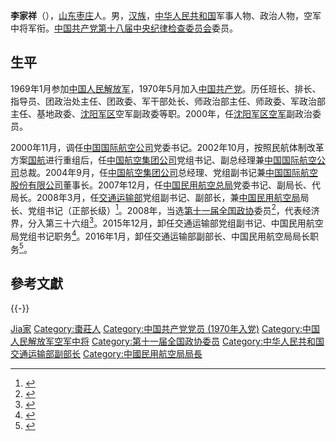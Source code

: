 {{Otheruses|李家祥}}

'''李家祥'''（{{bd|1949年|11月|}}），[[山东|山东]][[枣庄|枣庄]]人。男，[[汉族|汉族]]，[[中华人民共和国|中华人民共和国]]军事人物、政治人物，空军中将军衔。[[中国共产党第十八届中央纪律检查委员会|中国共产党第十八届中央纪律检查委员会]]委员。

== 生平 ==
1969年1月参加[[中国人民解放军|中国人民解放军]]，1970年5月加入[[中国共产党|中国共产党]]。历任班长、排长、指导员、团政治处主任、团政委、军干部处长、师政治部主任、师政委、军政治部主任、基地政委、[[沈阳军区|沈阳军区]]空军副政委等职。2000年，任[[沈阳军区空军|沈阳军区空军]]副政治委员。

2000年11月，调任[[中国国际航空公司|中国国际航空公司]]党委书记。2002年10月，按照民航体制改革方案[[国航|国航]]进行重组后，任[[中国航空集团公司|中国航空集团公司]]党组书记、副总经理兼[[中国国际航空公司|中国国际航空公司]]总裁。2004年9月，任[[中国航空集团公司|中国航空集团公司]]总经理、党组副书记兼[[中国国际航空股份有限公司|中国国际航空股份有限公司]]董事长。2007年12月，任[[中国民用航空总局|中国民用航空总局]]党委书记、副局长、代局长。2008年3月，任[[中华人民共和国交通运输部|交通运输部]]党组副书记、副部长，兼[[中国民用航空局|中国民用航空局]]局长、党组书记（正部长级）<ref>{{cite web|title=李家祥副部长|url=http://www.moc.gov.cn/zhuzhan/buzhangwangye/lijiaxiang/|accessdate=2015-10-31|newspaper=交通运输部|deadurl=yes|archiveurl=https://web.archive.org/web/20151117004359/http://www.moc.gov.cn/zhuzhan/buzhangwangye/lijiaxiang/|archivedate=2015-11-17}}</ref>。2008年，当选[[中国人民政治协商会议第十一届全国委员会委员名单|第十一届全国政协]]委员<ref>{{cite news|title=第十一届全国政协委员名单|url=http://www.indaa.com.cn/zt/2009qglh/zxzs/200903/t20090303_127573.html|accessdate=2013-04-09|newspaper=新华社北京1月25日电 中国人民政治协商会议第十一届全国委员会委员名单(共2237人，2008年1月25日政协第十届全国委员会常务委员会第二十次会议通过)|date=2008年1月25日|deadurl=yes|archiveurl=https://web.archive.org/web/20130928014403/http://www.indaa.com.cn/zt/2009qglh/zxzs/200903/t20090303_127573.html|archivedate=2013年9月28日|df=}}</ref>，代表经济界，分入第三十六组<ref>{{cite news|title=全国政协信息-李家祥|url=http://www.cppcc.gov.cn/CMS/wylibary/showJcwyxtInfoWylibary.action?tabJcwyxt.guid=11W0012180&wytype=wjwy|accessdate=2013-04-09|newspaper=全国政协委员会|archive-date=2019-06-08|archive-url=https://web.archive.org/web/20190608132443/http://www.cppcc.gov.cn/CMS/wylibary/showJcwyxtInfoWylibary.action?tabJcwyxt.guid=11W0012180&wytype=wjwy|dead-url=no}}</ref>。2015年12月，卸任交通运输部党组副书记、中国民用航空局党组书记职务<ref>{{cite news|title=交通运输部副部长冯正霖任中国民航局党组书记，李家祥卸任|url=http://www.thepaper.cn/newsDetail_forward_1414095|accessdate=2015-12-28|newspaper=澎湃新闻|archive-date=2016-01-12|archive-url=https://web.archive.org/web/20160112175538/http://www.thepaper.cn/newsDetail_forward_1414095|dead-url=no}}</ref>。2016年1月，卸任交通运输部副部长、中国民用航空局局长职务<ref>{{cite news|title=交通运输部副部长冯正霖出任中国民航局局长，李家祥卸任|url=http://www.thepaper.cn/newsDetail_forward_1419723|accessdate=2016-01-12|newspaper=澎湃新闻|archive-date=2016-08-14|archive-url=https://web.archive.org/web/20160814122759/http://www.thepaper.cn/newsDetail_forward_1419723|dead-url=no}}</ref>。

== 參考文獻 ==
{{Reflist|2}}
{{-}}
{{start box}}
{{s-gov|prc}}
{{s-before|[[杨元元|杨元元]]}}
{{s-title|[[中国民用航空局|中国民用航空局]]局长|2007年12月-2016年1月}}
{{s-after|[[冯正霖|冯正霖]]}}
{{s-bus}}
{{s-before|[[王开元|王开元]]}}
{{s-title|[[中国国际航空|中国国际航空]]总裁|2002年10月－2004年9月}}
{{s-after|[[马须伦|马须伦]]}}
{{end box}}

{{Authority control}}
{{DEFAULTSORT:Li李}}
[[Category:李姓|Jia家]]
[[Category:棗莊人|Category:棗莊人]]
[[Category:中国共产党党员_(1970年入党)|Category:中国共产党党员 (1970年入党)]]
[[Category:中国人民解放军空军中将|Category:中国人民解放军空军中将]]
[[Category:第十一届全国政协委员|Category:第十一届全国政协委员]]
[[Category:中华人民共和国交通运输部副部长|Category:中华人民共和国交通运输部副部长]]
[[Category:中國民用航空局局長|Category:中國民用航空局局長]]